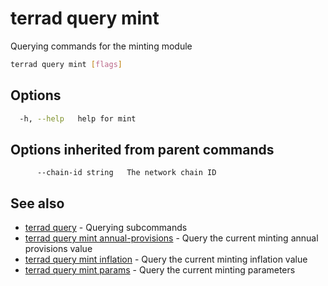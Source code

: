 # terrad query mint

Querying commands for the minting module

```sh Terrad
terrad query mint [flags]
```

## Options

```sh Terrad
  -h, --help   help for mint
```

## Options inherited from parent commands

```
      --chain-id string   The network chain ID
```

## See also

* [terrad query](terrad_query.mdx)	 - Querying subcommands
* [terrad query mint annual-provisions](terrad_query_mint_annual-provisions.mdx)	 - Query the current minting annual provisions value
* [terrad query mint inflation](terrad_query_mint_inflation.mdx)	 - Query the current minting inflation value
* [terrad query mint params](terrad_query_mint_params.mdx)	 - Query the current minting parameters



